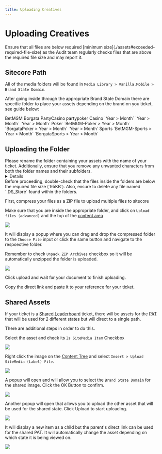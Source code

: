 ```yaml
---
title: Uploading Creatives
---
```


# Uploading Creatives

<Admonition type="tip" title="File Sizes">
  Ensure that all files are below required [minimum size](./assets#exceeded-required-file-size) as the Audit team regularly checks files that are above the required file size and may report it.
</Admonition>

## Sitecore Path

All of the media folders will be found in `Media Library > Vanilla.Mobile > Brand State Domain`.

After going inside through the appropriate Brand State Domain there are specific folder to place your assets depending on the brand on you ticket, see guide below:

<TinaTable topHeader={true} leftHeader={true}>
<TinaTableRow>
<TinaTableCell>

</TinaTableCell>
<TinaTableCell>
BetMGM
</TinaTableCell>
<TinaTableCell>
Borgata
</TinaTableCell>
<TinaTableCell>
PartyCasino
</TinaTableCell>
<TinaTableCell>
partypoker
</TinaTableCell>
</TinaTableRow>

<TinaTableRow>
<TinaTableCell>
Casino
</TinaTableCell>
<TinaTableCell>
`Year > Month`
</TinaTableCell>
<TinaTableCell>
`Year > Month`
</TinaTableCell>
<TinaTableCell>
`Year > Month`
</TinaTableCell>
<TinaTableCell>

</TinaTableCell>
</TinaTableRow>

<TinaTableRow>
<TinaTableCell>
Poker
</TinaTableCell>
<TinaTableCell>
`BetMGM-Poker > Year > Month`
</TinaTableCell>
<TinaTableCell>
`BorgataPoker > Year > Month`
</TinaTableCell>
<TinaTableCell>
</TinaTableCell>
<TinaTableCell>
`Year > Month`
</TinaTableCell>
</TinaTableRow>

<TinaTableRow>
<TinaTableCell>
Sports
</TinaTableCell>
<TinaTableCell>
`BetMGM-Sports > Year > Month`
</TinaTableCell>
<TinaTableCell>
`BorgataSports > Year > Month`
</TinaTableCell>
<TinaTableCell>
</TinaTableCell>
<TinaTableCell>
</TinaTableCell>
</TinaTableRow>

</TinaTable>

## Uploading the Folder

<Admonition type="note" title="Renaming your folder">
Please rename the folder containing your assets with the name of your ticket. Additionally, ensure that you remove any unwanted characters from both the folder names and their subfolders.

<Details summary="List of Unwanted Characters">
```
/ (Forward slash)
\ (Backward slash)
: (Colon)
(Asterisk)
? (Question mark)
" (Double quote)
< (Less than)
> (Greater than)
| (Pipe)
% (Percent)
& (Ampersand)
{ (Left curly brace)
} (Right curly brace)
\ (Backslash)
@ (At symbol)
$ (Dollar sign)
! (Exclamation mark)
' (Single quote)
` (Backtick)
= (Equal sign)
(Plus sign)
[ (Left square bracket)
] (Right square bracket)
```
</Details>

</Admonition>

<Admonition type="warning" title="Note">
  Before proceeding, double-check that the files inside the folders are below the required file size (`95KB`). Also, ensure to delete any file named `.DS_Store` found within the folders.
</Admonition>

First, compress your files as a ZIP file to upload multiple files to sitecore

Make sure that you are inside the appropriate folder, and click on `Upload files (advanced)` and the top of the [content area](https://doc.sitecore.com/xp/en/users/100/sitecore-experience-platform/the-content-editor.html#:~\:text=contains%20no%20subitems.-,The%20content%20area,-The%20content%20area)

<img className="my-3" src="/img/builds/assets/upload-upload-btn.png" />

It will display a popup where you can drag and drop the compressed folder to the `Choose File` input or click the same button and navigate to the respoective folder.

Remember to check `Unpack ZIP Archives` checkbox so it will be automatically unzipped the folder is uploaded.

<img className="my-3 w-1/2 max-w-md" src="/img/builds/assets/upload-dialog.png" />

Click upload and wait for your document to finish uploading.

Copy the direct link and paste it to your reference for your ticket.

## Shared Assets

If your ticket is a [Shared Leaderboard](#) ticket, there will be assets for the [PAT](#) that will be used for 2 different states but will direct to a single path.

There are additional steps in order to do this.

Select the asset and check its `Is SiteMedia Item` Checkbox

<img className="my-3 max-w-lg" src="/img/builds/assets/asset-shared.png" />

Right click the image on the [Content Tree](https://doc.sitecore.com/xp/en/users/100/sitecore-experience-platform/the-content-editor.html#:~\:text=something%20like%20this%3A-,The%20content%20tree,-One%20of%20the) and select `Insert > Upload SiteMedia (Label) File`.

<img className="my-3 max-w-lg" src="/img/builds/assets/asset-upload-shared.png" />

A popup will open and will allow you to select the `Brand State Domain` for the shared image. Click the OK Button to confirm.

<img className="my-3 max-w-lg" src="/img/builds/assets/shared-select-state.png" />

Another popup will open that allows you to upload the other asset that will be used for the shared state. Click Upload to start uploading.

<img className="my-3 max-w-lg" src="/img/builds/assets/shared-to-upload.png" />

It will display a new item as a child but the parent's direct link can be used for the shared PAT. It will automatically change the asset depending on which state it is being viewed on.

<img className="my-3 w-1/2 max-w-sm" src="/img/builds/assets/shared-uploaded.png" />

